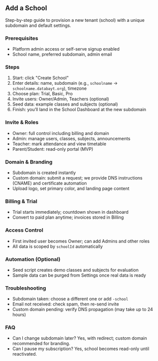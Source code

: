 ## Add a School

Step-by-step guide to provision a new tenant (school) with a unique subdomain and default settings.

### Prerequisites

- Platform admin access or self-serve signup enabled
- School name, preferred subdomain, admin email

### Steps

1. Start: click "Create School"
2. Enter details: name, subdomain (e.g., `schoolname` → `schoolname.databayt.org`), timezone
3. Choose plan: Trial, Basic, Pro
4. Invite users: Owner/Admin, Teachers (optional)
5. Seed data: example classes and subjects (optional)
6. Finish: you’ll land in the School Dashboard at the new subdomain

### Invite & Roles

- Owner: full control including billing and domain
- Admin: manage users, classes, subjects, announcements
- Teacher: mark attendance and view timetable
- Parent/Student: read-only portal (MVP)

### Domain & Branding

- Subdomain is created instantly
- Custom domain: submit a request; we provide DNS instructions (CNAME) and certificate automation
- Upload logo, set primary color, and landing page content

### Billing & Trial

- Trial starts immediately; countdown shown in dashboard
- Convert to paid plan anytime; invoices stored in Billing

### Access Control

- First invited user becomes Owner; can add Admins and other roles
- All data is scoped by `schoolId` automatically

### Automation (Optional)

- Seed script creates demo classes and subjects for evaluation
- Sample data can be purged from Settings once real data is ready

### Troubleshooting

- Subdomain taken: choose a different one or add `-school`
- Email not received: check spam, then re-send invite
- Custom domain pending: verify DNS propagation (may take up to 24 hours)

### FAQ

- Can I change subdomain later? Yes, with redirect; custom domain recommended for branding.
- Can I pause my subscription? Yes, school becomes read-only until reactivated.



